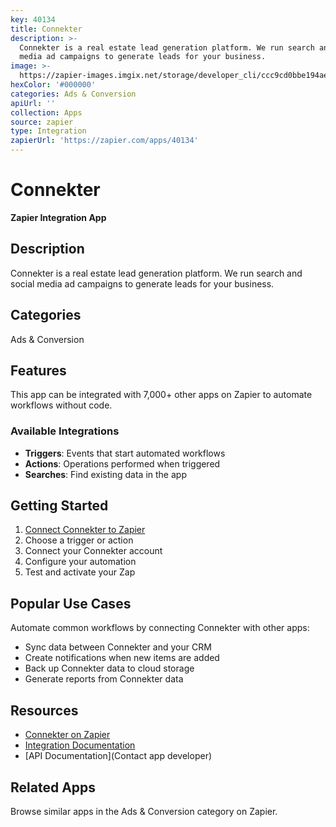 ```yaml
---
key: 40134
title: Connekter
description: >-
  Connekter is a real estate lead generation platform. We run search and social
  media ad campaigns to generate leads for your business.
image: >-
  https://zapier-images.imgix.net/storage/developer_cli/ccc9cd0bbe194ae1f0243cd177ac7684.png?auto=format%2Ccompress&ixlib=python-3.0.0&q=50
hexColor: '#000000'
categories: Ads & Conversion
apiUrl: ''
collection: Apps
source: zapier
type: Integration
zapierUrl: 'https://zapier.com/apps/40134'
---
```

# Connekter

**Zapier Integration App**

## Description

Connekter is a real estate lead generation platform. We run search and social media ad campaigns to generate leads for your business.

## Categories

Ads & Conversion

## Features

This app can be integrated with 7,000+ other apps on Zapier to automate workflows without code.

### Available Integrations

- **Triggers**: Events that start automated workflows
- **Actions**: Operations performed when triggered
- **Searches**: Find existing data in the app

## Getting Started

1. [Connect Connekter to Zapier](https://zapier.com/apps/40134)
2. Choose a trigger or action
3. Connect your Connekter account
4. Configure your automation
5. Test and activate your Zap

## Popular Use Cases

Automate common workflows by connecting Connekter with other apps:

- Sync data between Connekter and your CRM
- Create notifications when new items are added
- Back up Connekter data to cloud storage
- Generate reports from Connekter data

## Resources

- [Connekter on Zapier](https://zapier.com/apps/40134)
- [Integration Documentation](https://zapier.com/apps/40134/integrations)
- [API Documentation](Contact app developer)

## Related Apps

Browse similar apps in the Ads & Conversion category on Zapier.
